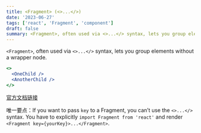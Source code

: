```yaml
---
title: <Fragment> (<>...</>)
date: '2023-06-27'
tags: ['react', 'Fragment', 'component']
draft: false
summary: <Fragment>, often used via <>...</> syntax, lets you group elements without a wrapper node.
---
```


`<Fragment>`, often used via `<>...</>` syntax, lets you group elements without a wrapper node.

```jsx
<>
  <OneChild />
  <AnotherChild />
</>
```

[官方文档链接](https://react.dev/reference/react/Fragment)

唯一要点：If you want to pass `key` to a Fragment, you can’t use the `<>...</>` syntax. You have to explicitly `import Fragment from 'react'` and render `<Fragment key={yourKey}>...</Fragment>`.
